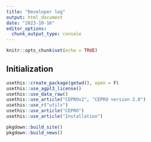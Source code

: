 ```yaml
---
title: "Developer log"
output: html_document
date: "2023-10-16"
editor_options: 
  chunk_output_type: console
---
```


```r
knitr::opts_chunk$set(echo = TRUE)
```



## Initialization
```r
usethis::create_package(getwd(), open = F)
usethis::use_agpl3_license()
usethis::use_data_raw()
usethis::use_article("CEPROv2", "CEPRO version 2.0")
usethis::use_r("utils")
usethis::use_article("CEPRO")
usethis::use_article("Installation")

pkgdown::build_site()
pkgdown::build_news()

```

